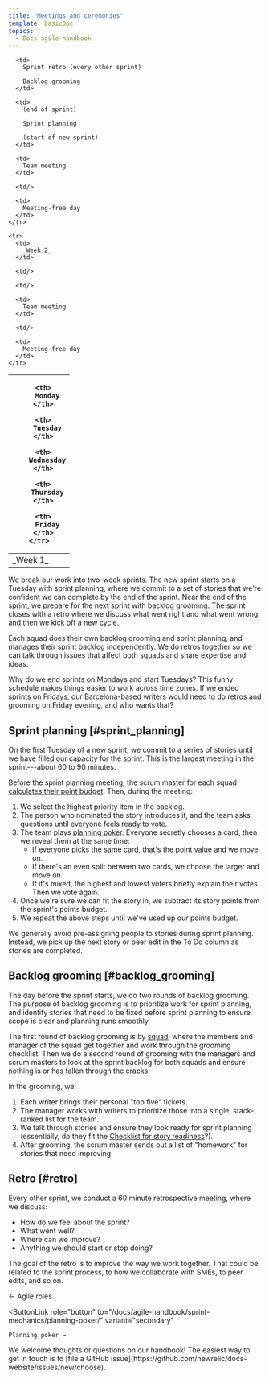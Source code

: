 ```yaml
---
title: "Meetings and ceremonies"
template: basicDoc
topics:
  - Docs agile handbook
---
```


<table>
  <thead>
    <tr>
      <th/>

      <th>
        Monday
      </th>

      <th>
        Tuesday
      </th>

      <th>
        Wednesday
      </th>

      <th>
        Thursday
      </th>

      <th>
        Friday
      </th>
    </tr>
  </thead>

  <tbody>
    <tr>
      <td>
        _Week 1_
      </td>

      <td>
        Sprint retro (every other sprint)

        Backlog grooming
      </td>

      <td>
        (end of sprint)

        Sprint planning

        (start of new sprint)
      </td>

      <td>
        Team meeting
      </td>

      <td/>

      <td>
        Meeting-free day
      </td>
    </tr>

    <tr>
      <td>
        _Week 2_
      </td>

      <td/>

      <td/>

      <td>
        Team meeting
      </td>

      <td/>

      <td>
        Meeting-free day
      </td>
    </tr>
  </tbody>
</table>

We break our work into two-week sprints. The new sprint starts on a Tuesday with sprint planning, where we commit to a set of stories that we're confident we can complete by the end of the sprint. Near the end of the sprint, we prepare for the next sprint with backlog grooming. The sprint closes with a retro where we discuss what went right and what went wrong, and then we kick off a new cycle.

Each squad does their own backlog grooming and sprint planning, and manages their sprint backlog independently. We do retros together so we can talk through issues that affect both squads and share expertise and ideas.

<Callout variant="tip">
  Why do we end sprints on Mondays and start Tuesdays? This funny schedule makes things easier to work across time zones. If we ended sprints on Fridays, our Barcelona-based writers would need to do retros and grooming on Friday evening, and who wants that?
</Callout>

## Sprint planning [#sprint_planning]

On the first Tuesday of a new sprint, we commit to a series of stories until we have filled our capacity for the sprint. This is the largest meeting in the sprint---about 60 to 90 minutes.

Before the sprint planning meeting, the scrum master for each squad [calculates their point budget](/docs/agile-handbook/sprint-mechanics/planning-poker/#points_budget). Then, during the meeting:

1. We select the highest priority item in the backlog.
2. The person who nominated the story introduces it, and the team asks questions until everyone feels ready to vote.
3. The team plays [planning poker](/docs/agile-handbook/sprint-mechanics/planning-poker/). Everyone secretly chooses a card, then we reveal them at the same time:
   * If everyone picks the same card, that's the point value and we move on.
   * If there's an even split between two cards, we choose the larger and move on.
   * If it's mixed, the highest and lowest voters briefly explain their votes. Then we vote again.
4. Once we're sure we can fit the story in, we subtract its story points from the sprint's points budget.
5. We repeat the above steps until we've used up our points budget.

We generally avoid pre-assigning people to stories during sprint planning. Instead, we pick up the next story or peer edit in the To Do column as stories are completed.

## Backlog grooming [#backlog_grooming]

The day before the sprint starts, we do two rounds of backlog grooming. The purpose of backlog grooming is to prioritize work for sprint planning, and identify stories that need to be fixed before sprint planning to ensure scope is clear and planning runs smoothly.

The first round of backlog grooming is by [squad](/docs/agile-handbook/key-concepts/agile-sprints-profusion-of-terms/#teams-and-squads), where the members and manager of the squad get together and work through the grooming checklist. Then we do a second round of grooming with the managers and scrum masters to look at the sprint backlog for both squads and ensure nothing is or has fallen through the cracks.

In the grooming, we:

1. Each writer brings their personal "top five" tickets.
2. The manager works with writers to prioritize those into a single, stack-ranked list for the team.
3. We talk through stories and ensure they look ready for sprint planning (essentially, do they fit the [Checklist for story readiness](/docs/agile-handbook/appendices/ticket-best-practices/#jira_checklist)?).
4. After grooming, the scrum master sends out a list of "homework" for stories that need improving.

## Retro [#retro]

Every other sprint, we conduct a 60 minute retrospective meeting, where we discuss:

* How do we feel about the sprint?
* What went well?
* Where can we improve?
* Anything we should start or stop doing?

The goal of the retro is to improve the way we work together. That could be related to the sprint process, to how we collaborate with SMEs, to peer edits, and so on.

<ButtonGroup>
  <ButtonLink
    role="button"
    to="/docs/agile-handbook/key-concepts/agile-roles/"
    variant="secondary"
  >
    ← Agile roles
  </ButtonLink>

  <ButtonLink
    role="button"
    to="/docs/agile-handbook/sprint-mechanics/planning-poker/"
    variant="secondary"
  >
    Planning poker →
  </ButtonLink>
</ButtonGroup>

<Callout variant="tip">
  We welcome thoughts or questions on our handbook! The easiest way to get in touch is to [file a GitHub issue](https://github.com/newrelic/docs-website/issues/new/choose).
</Callout>
